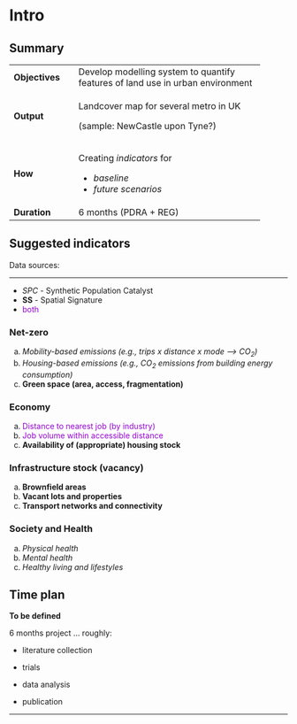 # Intro

## Summary

+:---------------+:----------------------------------------------+
| **Objectives** | Develop modelling system to quantify features |
|                | of land use in urban environment              |
+----------------+-----------------------------------------------+
| **Output**     | Landcover map for several metro in UK         |
|                |                                               |
|                | (sample: NewCastle upon Tyne?)                |
+----------------+-----------------------------------------------+
| **How**        | Creating *indicators* for                     |
|                |                                               |
|                | - *baseline*                                  |
|                | - *future scenarios*                          |
+----------------+-----------------------------------------------+
| **Duration**   | 6 months                                      |
|                | (PDRA + REG)                                  |
+----------------+-----------------------------------------------+


## Suggested indicators

Data sources:

---

- *SPC* - Synthetic Population Catalyst
- **SS** - Spatial Signature
- <span style="color:DarkViolet">both</span>
<!-- - $\textcolor{red}{\text{both}}$ -->

###  Net-zero
a. *Mobility-based emissions (e.g., trips x distance x mode —> CO<sub>2</sub>)*
b. *Housing-based emissions (e.g., CO<sub>2</sub> emissions from building energy consumption)*
c. **Green space (area, access, fragmentation)**

### Economy

a.	<span style="color:DarkViolet">Distance to nearest job (by industry)</span>
b.	<span style="color:DarkViolet">Job volume within accessible distance</span>
c.	**Availability of (appropriate) housing stock**

### Infrastructure stock (vacancy)
a.	**Brownfield areas**
b.	**Vacant lots and properties**
c.	**Transport networks and connectivity**

### Society and Health 
a.	*Physical health*
b.	*Mental health*
c.	*Healthy living and lifestyles*

## Time plan

**To be defined**

6 months project ... roughly:

- literature collection

- trials

- data analysis

- publication

---

<!-- ![](activities_wp_image.png)
*Activities and work plans, as by internal communications* -->



<!-- **Objective**

Develop modelling system to quantify features of land use in urban environment

---

**Output**

Landcover map for several metro in UK (sample: NewCastle upon Tyne?)


---

**How**

Creating *indicators* to build a *baseline*  and *future scenarios* -->

